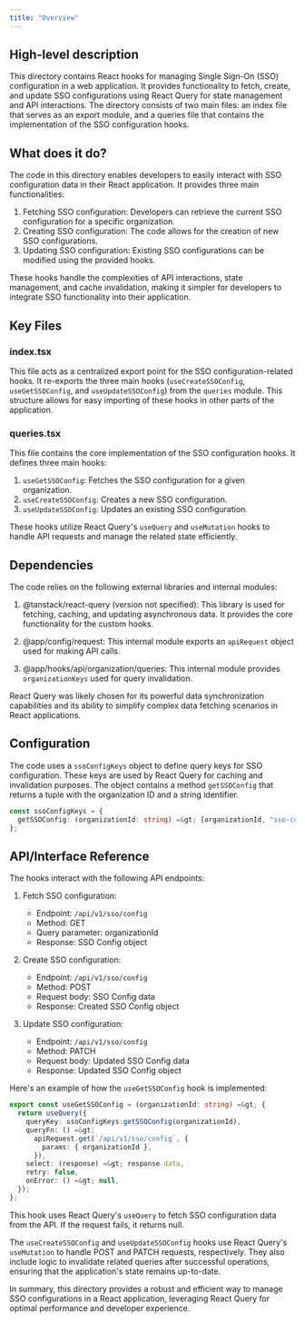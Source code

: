 ```yaml
---
title: "Overview"
---
```


## High-level description
This directory contains React hooks for managing Single Sign-On (SSO) configuration in a web application. It provides functionality to fetch, create, and update SSO configurations using React Query for state management and API interactions. The directory consists of two main files: an index file that serves as an export module, and a queries file that contains the implementation of the SSO configuration hooks.

## What does it do?
The code in this directory enables developers to easily interact with SSO configuration data in their React application. It provides three main functionalities:

1. Fetching SSO configuration: Developers can retrieve the current SSO configuration for a specific organization.
2. Creating SSO configuration: The code allows for the creation of new SSO configurations.
3. Updating SSO configuration: Existing SSO configurations can be modified using the provided hooks.

These hooks handle the complexities of API interactions, state management, and cache invalidation, making it simpler for developers to integrate SSO functionality into their application.

## Key Files

### index.tsx
This file acts as a centralized export point for the SSO configuration-related hooks. It re-exports the three main hooks (`useCreateSSOConfig`, `useGetSSOConfig`, and `useUpdateSSOConfig`) from the `queries` module. This structure allows for easy importing of these hooks in other parts of the application.

### queries.tsx
This file contains the core implementation of the SSO configuration hooks. It defines three main hooks:

1. `useGetSSOConfig`: Fetches the SSO configuration for a given organization.
2. `useCreateSSOConfig`: Creates a new SSO configuration.
3. `useUpdateSSOConfig`: Updates an existing SSO configuration.

These hooks utilize React Query's `useQuery` and `useMutation` hooks to handle API requests and manage the related state efficiently.

## Dependencies
The code relies on the following external libraries and internal modules:

1. @tanstack/react-query (version not specified): This library is used for fetching, caching, and updating asynchronous data. It provides the core functionality for the custom hooks.

2. @app/config/request: This internal module exports an `apiRequest` object used for making API calls.

3. @app/hooks/api/organization/queries: This internal module provides `organizationKeys` used for query invalidation.

React Query was likely chosen for its powerful data synchronization capabilities and its ability to simplify complex data fetching scenarios in React applications.

## Configuration
The code uses a `ssoConfigKeys` object to define query keys for SSO configuration. These keys are used by React Query for caching and invalidation purposes. The object contains a method `getSSOConfig` that returns a tuple with the organization ID and a string identifier.

```typescript
const ssoConfigKeys = {
  getSSOConfig: (organizationId: string) =&gt; [organizationId, "sso-config"],
};
```

## API/Interface Reference
The hooks interact with the following API endpoints:

1. Fetch SSO configuration:
   - Endpoint: `/api/v1/sso/config`
   - Method: GET
   - Query parameter: organizationId
   - Response: SSO Config object

2. Create SSO configuration:
   - Endpoint: `/api/v1/sso/config`
   - Method: POST
   - Request body: SSO Config data
   - Response: Created SSO Config object

3. Update SSO configuration:
   - Endpoint: `/api/v1/sso/config`
   - Method: PATCH
   - Request body: Updated SSO Config data
   - Response: Updated SSO Config object

Here's an example of how the `useGetSSOConfig` hook is implemented:

```typescript
export const useGetSSOConfig = (organizationId: string) =&gt; {
  return useQuery({
    queryKey: ssoConfigKeys.getSSOConfig(organizationId),
    queryFn: () =&gt;
      apiRequest.get(`/api/v1/sso/config`, {
        params: { organizationId },
      }),
    select: (response) =&gt; response.data,
    retry: false,
    onError: () =&gt; null,
  });
};
```

This hook uses React Query's `useQuery` to fetch SSO configuration data from the API. If the request fails, it returns null.

The `useCreateSSOConfig` and `useUpdateSSOConfig` hooks use React Query's `useMutation` to handle POST and PATCH requests, respectively. They also include logic to invalidate related queries after successful operations, ensuring that the application's state remains up-to-date.

In summary, this directory provides a robust and efficient way to manage SSO configurations in a React application, leveraging React Query for optimal performance and developer experience.